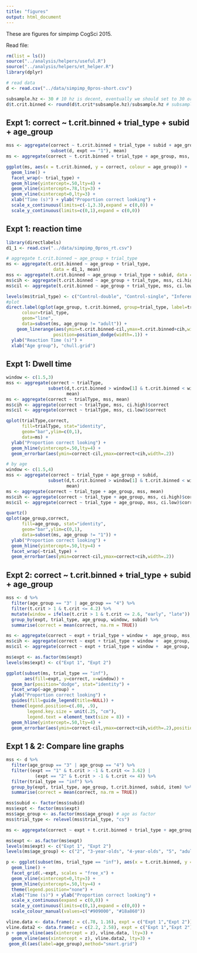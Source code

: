 ```yaml
---
title: "figures"
output: html_document
---
```

These are figures for simpimp CogSci 2015.

Read file:

```r
rm(list = ls())
source("../analysis/helpers/useful.R")
source("../analysis/helpers/et_helper.R")
library(dplyr)

# read data
d <- read.csv("../data/simpimp_0pros-short.csv")
```



```r
subsample.hz <- 30 # 10 hz is decent, eventually we should set to 30 or 60 hz
d$t.crit.binned <- round(d$t.crit*subsample.hz)/subsample.hz # subsample step
```

## Expt 1: correct ~ t.crit.binned + trial_type + subid + age_group

```r
mss <- aggregate(correct ~ t.crit.binned + trial_type + subid + age_group, 
                 subset(d, expt == "1"), mean)
ms <- aggregate(correct ~ t.crit.binned + trial_type + age_group, mss, mean)

ggplot(ms, aes(x = t.crit.binned, y = correct, colour = age_group)) +
  geom_line() +
  facet_wrap(~ trial_type) + 
  geom_hline(yintercept=.50,lty=4) + 
  geom_vline(xintercept=.78,lty=3) +   
  geom_vline(xintercept=0,lty=3) + 
  xlab("Time (s)") + ylab("Proportion correct looking") + 
  scale_x_continuous(limits=c(-1,3.3),expand = c(0,0)) + 
  scale_y_continuous(limits=c(0,1),expand = c(0,0))
```

## Expt 1: reaction time

```r
library(directlabels)
d1_1 <- read.csv("../data/simpimp_0pros_rt.csv")

# aggregate t.crit.binned ~ age_group + trial_type
ms <- aggregate(t.crit.binned ~ age_group + trial_type,
                  data = d1_1, mean)
mss <- aggregate(t.crit.binned ~ age_group + trial_type + subid, data = d1_1, mean)
ms$cih <- aggregate(t.crit.binned ~ age_group + trial_type, mss, ci.high)$t.crit.binned
ms$cil <- aggregate(t.crit.binned ~ age_group + trial_type, mss, ci.low)$t.crit.binned

levels(ms$trial_type) <- c("Control-double", "Control-single", "Inference")
#plot
direct.label(qplot(age_group, t.crit.binned, group=trial_type, label=trial_type,
      colour=trial_type, 
      geom="line",
      data=subset(ms, age_group != "adult")) +
    geom_linerange(aes(ymin=t.crit.binned-cil,ymax=t.crit.binned+cih,width=.2),
                  position=position_dodge(width=.1)) + 
  ylab("Reaction Time (s)") + 
  xlab("Age group"), "chull.grid")

```

## Expt 1: Dwell time
```r
window <- c(1.5,3)
mss <- aggregate(correct ~ trialType, 
                subset(d,t.crit.binned > window[1] & t.crit.binned < window[2] & (expt == "1")), 
                       mean)
ms <- aggregate(correct ~ trialType, mss, mean)
ms$cih <- aggregate(correct ~ trialType, mss, ci.high)$correct
ms$cil <- aggregate(correct ~ trialType, mss, ci.low)$correct

qplot(trialType,correct,
      fill=trialType, stat="identity",
      geom="bar",ylim=c(0,1),
      data=ms) + 
  ylab("Proportion correct looking") + 
  geom_hline(yintercept=.50,lty=4) + 
  geom_errorbar(aes(ymin=correct-cil,ymax=correct+cih,width=.2))

# by age
window <- c(1.5,4)
mss <- aggregate(correct ~ trial_type + age_group + subid, 
                subset(d,t.crit.binned > window[1] & t.crit.binned < window[2] & expt == "1"), 
                       mean)
ms <- aggregate(correct ~ trial_type + age_group, mss, mean)
ms$cih <- aggregate(correct ~ trial_type + age_group, mss, ci.high)$correct
ms$cil <- aggregate(correct ~ trial_type + age_group, mss, ci.low)$correct

quartz()
qplot(age_group,correct,
      fill=age_group, stat="identity",
      geom="bar",ylim=c(0,1),
      data=subset(ms, age_group != "1")) + 
  ylab("Proportion correct looking") + 
  geom_hline(yintercept=.50,lty=4) + 
  facet_wrap(~trial_type) + 
  geom_errorbar(aes(ymin=correct-cil,ymax=correct+cih,width=.2)) 
```



## Expt 2: correct ~ t.crit.binned + trial_type + subid + age_group

```r
mss <- d %>%
  filter(age_group == "3" | age_group == "4") %>%
  filter(t.crit > 1 & t.crit <= 4.2) %>%
  mutate(window = ifelse(t.crit > 1 & t.crit <= 2.6, "early", "late")) %>%
  group_by(expt, trial_type, age_group, window, subid) %>%
  summarise(correct = mean(correct, na.rm = TRUE))

ms <- aggregate(correct ~ expt + trial_type + window +  age_group, mss, mean)
ms$cih <- aggregate(correct ~ expt + trial_type + window +  age_group, mss, ci.high)$correct
ms$cil <- aggregate(correct ~ expt + trial_type + window +  age_group, mss, ci.low)$correct

ms$expt <- as.factor(ms$expt)
levels(ms$expt) <- c("Expt 1", "Expt 2")

ggplot(subset(ms, trial_type == "inf"), 
       aes(fill=expt, y=correct, x=window)) +
  geom_bar(position="dodge", stat="identity") + 
  facet_wrap(~age_group) +
  ylab("Proportion correct looking") + 
  guides(fill=guide_legend(title=NULL)) +
  theme(legend.position=c(.08, .9), 
        legend.key.size = unit(.25, "cm"),
        legend.text = element_text(size = 8)) +
  geom_hline(yintercept=.50,lty=4) + 
  geom_errorbar(aes(ymin=correct-cil,ymax=correct+cih,width=.2),position=position_dodge(width = 0.90))

```

## Expt 1 & 2: Compare line graphs

```r
mss <- d %>%
  filter(age_group == "3" | age_group == "4") %>%
  filter((expt == "1" & t.crit > -1 & t.crit <= 3.62) |
           (expt == "2" & t.crit > -1 & t.crit <= 4)) %>%
  filter(trial_type == "inf") %>%
  group_by(expt, trial_type, age_group, t.crit.binned, subid, item) %>%
  summarise(correct = mean(correct, na.rm = TRUE))

mss$subid <- factor(mss$subid)
mss$expt <- factor(mss$expt)
mss$age_group <- as.factor(mss$age_group) # age as factor
mss$trial_type <- relevel(mss$trial_type, "cs")

ms <- aggregate(correct ~ expt + t.crit.binned + trial_type + age_group, mss, mean)

ms$expt <- as.factor(ms$expt)
levels(ms$expt) <- c("Expt 1", "Expt 2")
levels(ms$age_group) <- c("2", "3-year-olds", "4-year-olds", "5", "adult")

p <- ggplot(subset(ms, trial_type == "inf"), aes(x = t.crit.binned, y = correct, colour = age_group)) +
  geom_line() +
  facet_grid(.~expt, scales = "free_x") +
  geom_vline(xintercept=0,lty=3) + 
  geom_hline(yintercept=.50,lty=4) + 
  theme(legend.position="none") +
  xlab("Time (s)") + ylab("Proportion correct looking") + 
  scale_x_continuous(expand = c(0,0)) + 
  scale_y_continuous(limits=c(0,1),expand = c(0,0)) +
  scale_colour_manual(values=c("#909000", "#18a860"))

vline.data <- data.frame(z = c(.78, 1.16), expt = c("Expt 1","Expt 2"))
vline.data2 <- data.frame(z = c(2.2, 2.58), expt = c("Expt 1","Expt 2"))
p + geom_vline(aes(xintercept = z), vline.data, lty=3) +
  geom_vline(aes(xintercept = z), vline.data2, lty=3) +
 geom_dl(aes(label=age_group),method="smart.grid")


```
